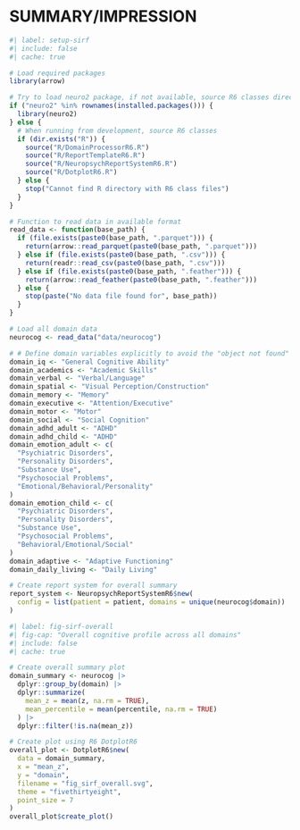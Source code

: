 # SUMMARY/IMPRESSION {#sec-sirf}

```r
#| label: setup-sirf
#| include: false
#| cache: true

# Load required packages
library(arrow)

# Try to load neuro2 package, if not available, source R6 classes directly
if ("neuro2" %in% rownames(installed.packages())) {
  library(neuro2)
} else {
  # When running from development, source R6 classes
  if (dir.exists("R")) {
    source("R/DomainProcessorR6.R")
    source("R/ReportTemplateR6.R")
    source("R/NeuropsychReportSystemR6.R")
    source("R/DotplotR6.R")
  } else {
    stop("Cannot find R directory with R6 class files")
  }
}

# Function to read data in available format
read_data <- function(base_path) {
  if (file.exists(paste0(base_path, ".parquet"))) {
    return(arrow::read_parquet(paste0(base_path, ".parquet")))
  } else if (file.exists(paste0(base_path, ".csv"))) {
    return(readr::read_csv(paste0(base_path, ".csv")))
  } else if (file.exists(paste0(base_path, ".feather"))) {
    return(arrow::read_feather(paste0(base_path, ".feather")))
  } else {
    stop(paste("No data file found for", base_path))
  }
}

# Load all domain data
neurocog <- read_data("data/neurocog")

# # Define domain variables explicitly to avoid the "object not found" error
domain_iq <- "General Cognitive Ability"
domain_academics <- "Academic Skills"
domain_verbal <- "Verbal/Language"
domain_spatial <- "Visual Perception/Construction"
domain_memory <- "Memory"
domain_executive <- "Attention/Executive"
domain_motor <- "Motor"
domain_social <- "Social Cognition"
domain_adhd_adult <- "ADHD"
domain_adhd_child <- "ADHD"
domain_emotion_adult <- c(
  "Psychiatric Disorders",
  "Personality Disorders",
  "Substance Use",
  "Psychosocial Problems",
  "Emotional/Behavioral/Personality"
)
domain_emotion_child <- c(
  "Psychiatric Disorders",
  "Personality Disorders",
  "Substance Use",
  "Psychosocial Problems",
  "Behavioral/Emotional/Social"
)
domain_adaptive <- "Adaptive Functioning"
domain_daily_living <- "Daily Living"

# Create report system for overall summary
report_system <- NeuropsychReportSystemR6$new(
  config = list(patient = patient, domains = unique(neurocog$domain))
)
```

```r
#| label: fig-sirf-overall
#| fig-cap: "Overall cognitive profile across all domains"
#| include: false
#| cache: true

# Create overall summary plot
domain_summary <- neurocog |>
  dplyr::group_by(domain) |>
  dplyr::summarize(
    mean_z = mean(z, na.rm = TRUE),
    mean_percentile = mean(percentile, na.rm = TRUE)
  ) |>
  dplyr::filter(!is.na(mean_z))

# Create plot using R6 DotplotR6
overall_plot <- DotplotR6$new(
  data = domain_summary,
  x = "mean_z",
  y = "domain",
  filename = "fig_sirf_overall.svg",
  theme = "fivethirtyeight",
  point_size = 7
)
overall_plot$create_plot()
```

```{=typst}
#let domain(file_fig) = {
  let font = (font: "Roboto Slab", size: 0.7em)
  set text(..font)
  figure(
    [#image(file_fig, width: 85%)],
    placement: none,
    caption: figure.caption(
      position: bottom,
      [Overall neurocognitive function subdomain plots of the patient's strengths and weaknesses. _Note:_ _z_-scores have a mean of 0 and a standard deviation of 1.],
    ),
    kind: "image",
    supplement: [Figure],
    gap: 0.5em,
  )
}

#let file_fig = "fig_sirf_overall.svg"
#domain(file_fig)
```
